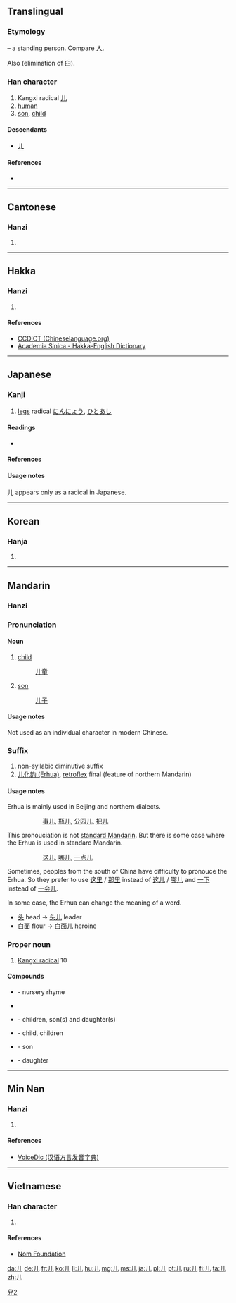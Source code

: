 {{also|兒|几}}
==Translingual==
{{stroke order|type=animate}}
{{ja-forms|儿[[児]]|儿儿|儿[[兒]]}}
===Etymology===
{{liushu|p}} – a standing person. Compare [[人]].

Also {{Han simp|兒|f=臼|t=&nbsp;}} (elimination of 臼).

{{Han etyl}}

===Han character===
{{Han char|rn=10|rad=儿|as=00|sn=2|four=2201<sub>0</sub>|canj=中山 (LU)}}

# Kangxi radical [[Index:Chinese radical/儿|儿]]
# [[human]]
# [[son]], [[child]] {{qualifier|as simplification of 兒}}

====Descendants====
*[[ㄦ]]

====References====
* {{Han ref|kx=0123.010|dkj=01336|dj=0257.210|hdz=10264.040|uh=513F|ud=20799|bh=A449|bd=42057}}

----

==Cantonese==

===Hanzi===
{{yue-hanzi|jyut=[[jan4]]|y=yan4|tra=兒}}

# {{defn|lang=yue|sort=儿00}}

----

==Hakka==

===Hanzi===
{{hak-hanzi|poj=yîn|gd=ngin<sup>2</sup>, zin<sup>2</sup> [Hailu]}}

# {{defn|lang=hak|sort=儿00}}

====References====
*[http://www.chineselanguage.org/dictionaries/?mode=view&module=chardict&query=%E5%84%BF CCDICT (Chineselanguage.org)]
*[http://minhakka.ling.sinica.edu.tw/bkg/hakyin/search.php?DETAIL=1&LIMIT=id=57432&dbname=su_tian_1&graph=2 Academia Sinica - Hakka-English Dictionary]

----

==Japanese==
{{ja-forms|[[児]]|[[儿]]|[[兒]]}}

===Kanji===
{{ja-kanji|grade=r|rs=儿00}}

# [[legs]] radical [[にんにょう]], [[ひとあし]]

====Readings====
* {{ja-readings|on=[[じん]] (jin), [[にん]] (nin)|kun=[[がい]] (gai), [[にんにょう]] (ninnyou)}}

====References====
{{ja-kref
|jis= 5139
|ku= 4925
|shift= 9958
|euc= D1B9
|freq= ''radical''
|nelson= ''not listed''
|newnelson= 340
|halpern= 4
|kld= ''not listed''
|heisig= ''not listed''
|tuttle= 0a2.2
}}

====Usage notes====
儿 appears only as a radical in Japanese.

[[Category:CJKV characters simplified differently in Japan and China|兒2]]

----

==Korean==

===Hanja===
{{ko-hanja|hangeul=[[인]], [[궤]]|rv=in, gwe|mr=in, kwe}}

# {{defn|lang=ko|sort=儿00}}

----

==Mandarin==
{{zh-hanzi-box|[[儿]]|[[兒]]}}

===Hanzi===
{{cmn-hanzi|tra=兒|pin=[[ér]] ([[er2]]), [[rén]] ([[ren2]])|wg=erh<sup>2</sup>, jen<sup>2</sup>}}

===Pronunciation===
{{Pinyin-IPA|ér}}

====Noun====
{{cmn-noun|s|pin=ér|pint=er2|tra=兒|sim=儿}}

# [[child]]
#: [[儿童]] 
# [[son]]
#: [[儿子]]

====Usage notes====
Not used as an individual character in modern Chinese.

===Suffix===
{{cmn-suf|s|pin=r|pint=r5|tra=兒|sim=儿}}

# non-syllabic diminutive suffix
# [[w:Erhua|儿化韵 (Erhua)]], [[retroflex]] final (feature of northern Mandarin)

====Usage notes====

Erhua is mainly used in Beijing and northern dialects.
:: [[事儿]], [[瓶儿]], [[公园儿]], [[把儿]]
This pronouciation is not [[w:Standard_Chinese|standard Mandarin]]. But there is some case where the Erhua is used in standard Mandarin.
:: [[这儿]], [[哪儿]], [[一点儿]]
Sometimes, peoples from the south of China have difficulty to pronouce the Erhua. So they prefer to use [[这里]] / [[那里]] instead of [[这儿]] / [[哪儿]] and [[一下]] instead of [[一会儿]].
 
In some case, the Erhua can change the meaning of a word.
* [[头]] head  -> [[头儿]] leader
*  [[白面]] flour -> [[白面儿]] heroine

===Proper noun===
{{cmn-proper noun|s|pin=r|pint=r5|tra=兒|sim=儿}}

# [[w:Kangxi_radical|Kangxi radical]] 10


====Compounds====
* {{l|cmn|儿歌|tr=érgē}} - nursery rhyme
* {{l|cmn|儿化|tr=érhuà}}
* {{l|cmn|儿女|tr=érnǚ}} - children, son(s) and daughter(s)
* {{l|cmn|儿童|tr=értóng}} - child, children
* {{l|cmn|儿子|tr=érzi}} - son
* {{l|cmn|女儿|tr=nǚ'ér}} - daughter

----

==Min Nan==

===Hanzi===
{{nan-hanzi|poj=lî (li<sup>5</sup>), lîn (lin<sup>5</sup>)|tlpa=lî (li<sup>5</sup>), lîn (lin<sup>5</sup>)|gd=li<sup>2</sup>, lin<sup>2</sup>}}

# {{defn|lang=nan|sort=儿00}}

====References====
*[http://cn.voicedic.com/ VoiceDic (汉语方言发音字典)]

----

==Vietnamese==

===Han character===
{{vi-hantu|[[nhân]], [[nhi]]|rs=儿00}}

# {{defn|lang=vi|sort=儿00}}

====References====
*[http://nomfoundation.org/common/nom_details.php?codepoint=513f Nom Foundation]

[[da:儿]]
[[de:儿]]
[[fr:儿]]
[[ko:儿]]
[[li:儿]]
[[hu:儿]]
[[mg:儿]]
[[ms:儿]]
[[ja:儿]]
[[pl:儿]]
[[pt:儿]]
[[ru:儿]]
[[fi:儿]]
[[ta:儿]]
[[zh:儿]]